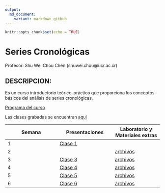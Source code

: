```yaml
---
output:
  md_document:
    variant: markdown_github
---
```


```r
knitr::opts_chunk$set(echo = TRUE)
```

# Series Cronológicas

Profesor: Shu Wei Chou Chen (shuwei.chou@ucr.ac.cr)

## DESCRIPCION:

Es un curso introductorio teórico-práctico que proporciona los conceptos básicos del análisis de series cronológicas.

[Programa del curso](https://shuwei325.github.io/SP1633-II21/SP1633-programa.pdf)

Las clases grabadas se encuentran [aquí](https://youtube.com/playlist?list=PL81c0Y-B3uz1yxyVnlg1khPYWStQ9tgbl) 

Semana        | Presentaciones | Laboratorio y Materiales extras
------------- | -------------- | ------------
1             | [Clase 1](https://shuwei325.github.io/SP1633-II21/clase-1.html) |
2             |                | [archivos](https://shuwei325.github.io/SP1633-II21/clase-2.rar)  
3             | [Clase 3](https://shuwei325.github.io/SP1633-II21/clase-3.html) | [archivos](https://shuwei325.github.io/SP1633-II21/clase-3.rar)
4             | [Clase 4](https://shuwei325.github.io/SP1633-II21/clase-4.html) | [archivos](https://shuwei325.github.io/SP1633-II21/clase-4.rar)
5             | [Clase 5](https://shuwei325.github.io/SP1633-II21/clase-5.html) | [archivos](https://shuwei325.github.io/SP1633-II21/clase-5.rar)
6             | [Clase 6](https://shuwei325.github.io/SP1633-II21/clase-6.html) | [archivos](https://shuwei325.github.io/SP1633-II21/clase-6.rar)





